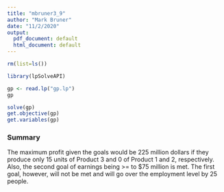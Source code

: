```yaml
---
title: "mbruner3_9"
author: "Mark Bruner"
date: "11/2/2020"
output:
  pdf_document: default
  html_document: default
---
```

```r
rm(list=ls())
```

```r
library(lpSolveAPI)
```

```r
gp <- read.lp("gp.lp")
gp
```

```r
solve(gp)
get.objective(gp)
get.variables(gp)
```

### **Summary**
The maximum profit given the goals would be 225 million dollars if they produce only 15 units of Product 3 and 0 of Product 1 and 2, respectively. Also, the second goal of earnings being >= to $75 million is met. The first goal, however, will not be met and will go over the employment level by 25 people.  